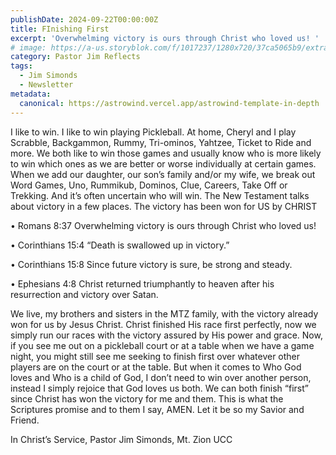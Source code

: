 ```yaml
---
publishDate: 2024-09-22T00:00:00Z
title: FInishing First
excerpt: 'Overwhelming victory is ours through Christ who loved us! '
# image: https://a-us.storyblok.com/f/1017237/1280x720/37ca5065b9/extravagantgenerosity-slide_for_facebook.jpg
category: Pastor Jim Reflects
tags:
  - Jim Simonds
  - Newsletter
metadata:
  canonical: https://astrowind.vercel.app/astrowind-template-in-depth
---
```



I like to win. I like to win playing Pickleball. At home, Cheryl and I play
Scrabble, Backgammon, Rummy, Tri-ominos, Yahtzee, Ticket to Ride and
more. We both like to win those games and usually know who is more likely
to win which ones as we are better or worse individually at certain games.
When we add our daughter, our son’s family and/or my wife, we break out
Word Games, Uno, Rummikub, Dominos, Clue, Careers, Take Off or Trekking. And it’s often
uncertain who will win.
The New Testament talks about victory in a few places. The victory has been won for US
by CHRIST

• Romans 8:37 Overwhelming victory is ours through Christ who loved us!

• Corinthians 15:4 “Death is swallowed up in victory.”

• Corinthians 15:8 Since future victory is sure, be strong and steady.

• Ephesians 4:8 Christ returned triumphantly to heaven after his resurrection and
victory over Satan.

We live, my brothers and sisters in the MTZ family, with the victory already won for us by Jesus Christ. Christ finished His race first perfectly, now we simply run our races with the victory assured by His power and grace. Now, if you see me out on a pickleball court or at a table when we have a game night, you might still see me seeking to finish first over whatever other players are on the court or at the table. But when it comes to Who God loves and Who is a child of God, I don’t need to win over another person, instead I simply rejoice that God loves us both. We can both finish “first” since Christ has won the victory for me and them. This is what the Scriptures promise and to them I say, AMEN. Let it be so my Savior and Friend.

In Christ’s Service, Pastor Jim Simonds, Mt. Zion UCC